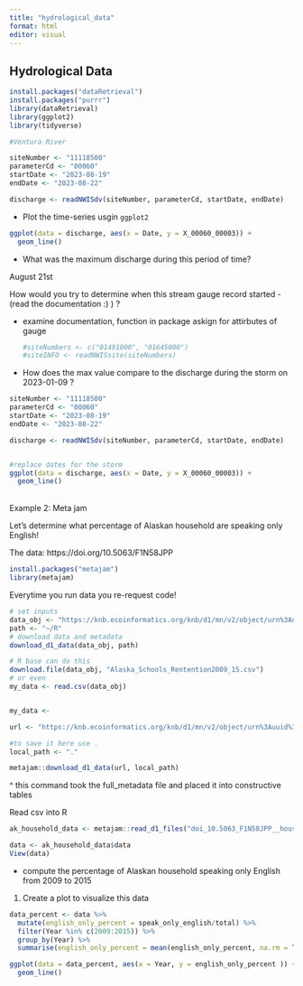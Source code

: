 ```yaml
---
title: "hydrological_data"
format: html
editor: visual
---
```


## Hydrological Data

```r
install.packages("dataRetrieval")
install.packages("purrr")
library(dataRetrieval)
library(ggplot2)
library(tidyverse)

```

```r
#Ventura River

siteNumber <- "11118500"
parameterCd <- "00060"
startDate <- "2023-08-19"
endDate <- "2023-08-22"

discharge <- readNWISdv(siteNumber, parameterCd, startDate, endDate)
```

-   Plot the time-series usgin `ggplot2`

```r

ggplot(data = discharge, aes(x = Date, y = X_00060_00003)) +
  geom_line()
```

-   What was the maximum discharge during this period of time?

August 21st

How would you try to determine when this stream gauge record started - (read the documentation :) ) ?

-   examine documentation, function in package askign for attirbutes of gauge

    ```r
    #siteNumbers <- c("01491000", "01645000")
    #siteINFO <- readNWISsite(siteNumbers)
    ```

-   How does the max value compare to the discharge during the storm on 2023-01-09 ?

```r

siteNumber <- "11118500"
parameterCd <- "00060"
startDate <- "2023-08-19"
endDate <- "2023-08-22"

discharge <- readNWISdv(siteNumber, parameterCd, startDate, endDate)


#replace dates for the storm 
ggplot(data = discharge, aes(x = Date, y = X_00060_00003)) +
  geom_line()


```

\
Example 2: Meta jam

Let's determine what percentage of Alaskan household are speaking only English!

The data: https://doi.org/10.5063/F1N58JPP

```r
install.packages("metajam")
library(metajam)

```

Everytime you run data you re-request code!

```r

# set inputs
data_obj <- "https://knb.ecoinformatics.org/knb/d1/mn/v2/object/urn%3Auuid%3A7fc6f6db-c5ea-426a-a743-1f2edafb43b8"
path <- "~/R"
# download data and metadata
download_d1_data(data_obj, path)

```

```r
# R base can do this
download.file(data_obj, "Alaska_Schools_Rentention2009_15.csv")
# or even 
my_data <- read.csv(data_obj)



```

```r
my_data <- 
```

```r
url <- "https://knb.ecoinformatics.org/knb/d1/mn/v2/object/urn%3Auuid%3A7fc6f6db-c5ea-426a-a743-1f2edafb43b8"

#to save it here use . 
local_path <- "." 

metajam::download_d1_data(url, local_path)


```

\^ this command took the full_metadata file and placed it into constructive tables

Read csv into R

```r


ak_household_data <- metajam::read_d1_files("doi_10.5063_F1N58JPP__household_language__csv/")

```

```r
data <- ak_household_data$data
View(data)
```

-   compute the percentage of Alaskan household speaking only English from 2009 to 2015

1.  Create a plot to visualize this data

```r
data_percent <- data %>%
  mutate(english_only_percent = speak_only_english/total) %>%
  filter(Year %in% c(2009:2015)) %>%
  group_by(Year) %>%
  summarise(english_only_percent = mean(english_only_percent, na.rm = TRUE))

```

```r
ggplot(data = data_percent, aes(x = Year, y = english_only_percent )) +
  geom_line()
```
